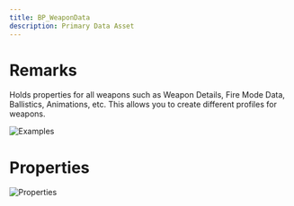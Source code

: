 ```yaml
---
title: BP_WeaponData
description: Primary Data Asset
---
```


# Remarks

Holds properties for all weapons such as Weapon Details, Fire Mode Data, Ballistics, Animations, etc. This allows you to create different profiles for weapons.

![Examples](/assets/iu5htg8024b508ygb048956bg09845bg.png)

# Properties

![Properties](/assets/34tyb28bgt9f87g457b2vn457gnb874bg89n.png)